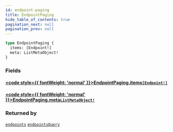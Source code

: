 ```yaml
---
id: endpoint-paging
title: EndpointPaging
hide_table_of_contents: true
pagination_next: null
pagination_prev: null
---
```








 

```graphql
type EndpointPaging {
  items: [Endpoint!]
  meta: ListMetaObject!
}
```


### Fields

#### [<code style={{ fontWeight: 'normal' }}>EndpointPaging.<b>items</b></code>](#)<Bullet />[`[Endpoint!]`](/graphql/objects/endpoint) <Badge class="secondary" text="list"/> <Badge class="secondary" text="object"/>
> 
> 

#### [<code style={{ fontWeight: 'normal' }}>EndpointPaging.<b>meta</b></code>](#)<Bullet />[`ListMetaObject!`](/graphql/objects/list-meta-object) <Badge class="secondary" text="non-null"/> <Badge class="secondary" text="object"/>
> 
> 



### Returned by

[`endpoints`](/graphql/queries/endpoints)  <Badge className="secondary" text="query"/><Bullet />[`endpointsQuery`](/graphql/queries/endpoints-query)  <Badge className="secondary" text="query"/>



